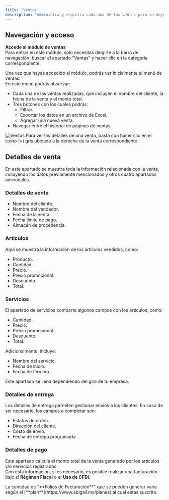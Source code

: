 ```yaml
---
title: 'Ventas'
description: 'Administra y registra cada una de tus ventas para un mejor control de tus ingresos.'
---
```


## Navegación y acceso

**Accede al módulo de ventas**  
Para entrar en este módulo, solo necesitas dirigirte a la barra de navegación, buscar el apartado "Ventas" y hacer clic en la categoría correspondiente.

Una vez que hayas accedido al módulo, podrás ver inicialmente el menú de ventas.  
En este menú podrás observar:

- Cada una de las ventas realizadas, que incluyen el nombre del cliente, la fecha de la venta y el monto total.
- Tres botones con los cuales podrás:
  - Filtrar.
  - Exportar los datos en un archivo de Excel.
  - Agregar una nueva venta.
- Navegar entre el historial de páginas de ventas.

<Frame>
<img
className="block"
src="/images/ventas.png"
alt="Ventas"
/>
</Frame>

<Note>
Para ver los detalles de una venta, basta con hacer clic en el ícono (>) gris ubicado a la derecha de la venta correspondiente.
</Note>

## Detalles de venta

En este apartado se muestra toda la información relacionada con la venta, incluyendo los datos previamente mencionados y otros cuatro apartados adicionales.

### Detalles de venta
- Nombre del cliente.
- Nombre del vendedor.
- Fecha de la venta.
- Fecha límite de pago.
- Almacén de procedencia.

### Artículos 

Aquí se muestra la información de los artículos vendidos, como:
- Producto.
- Cantidad.
- Precio.
- Precio promocional.
- Descuento.
- Total.

### Servicios

El apartado de servicios comparte algunos campos con los artículos, como:  
- Cantidad.  
- Precio.  
- Precio promocional.  
- Descuento.  
- Total.  

Adicionalmente, incluye:  
- Nombre del servicio.  
- Fecha de inicio.  
- Fecha de término.

<Note>
Este apartado se llena dependiendo del giro de tu empresa.
</Note>

### Detalles de entrega

Los detalles de entrega permiten gestionar envíos a los clientes. En caso de ser necesario, los campos a completar son:  
- Estatus de orden.  
- Dirección del cliente.  
- Costo de envío.  
- Fecha de entrega programada.

### Detalles de pago

Este apartado calcula el monto total de la venta generado por los artículos y/o servicios registrados.  
Con esta información, si es necesario, es posible realizar una facturación bajo el **Régimen Fiscal** o el **Uso de CFDI**.

<Note>
La cantidad de "**Folios de Facturación**" que se pueden generar varía según el [**plan**](https://www.abigail.mx/planes) al cual estás suscrito.
</Note>